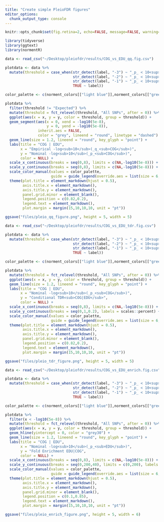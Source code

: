 ```yaml
---
title: "Create simple PleioFDR figures"
editor_options:
  chunk_output_type: console
---
```


```r
knitr::opts_chunk$set(fig.retina=2, echo=FALSE, message=FALSE, warning=FALSE, fig.align='center')
```

```r
library(tidyverse)
library(ggtext)
library(normentR)
```

```r
data <- read_csv("~/Desktop/pleiofdr/results/COG_vs_EDU_qq.fig.csv")

plotdata <- data %>% 
  mutate(threshold = case_when(str_detect(label, "-3") ~ "_p_ < 10<sup>-3</sup>",
                               str_detect(label, "-2") ~ "_p_ < 10<sup>-2</sup>",
                               str_detect(label, "-1") ~ "_p_ < 10<sup>-1</sup>",
                               TRUE ~ label))

color_palette <- c(norment_colors[["light blue"]],norment_colors[["green"]], norment_colors[["magenta"]], norment_colors[["purple"]])

plotdata %>% 
  filter(threshold != "Expected") %>% 
  mutate(threshold = fct_relevel(threshold, "All SNPs", after = 0)) %>% 
  ggplot(aes(x = x, y = y, color = threshold, group = threshold)) + 
  geom_segment(aes(x = 0, xend = -log10(5e-8),
                   y = 0, yend = -log10(5e-8)),
               inherit.aes = FALSE,
               color = "grey", lineend = "round", linetype = "dashed") +
  geom_line(size = 1.2, lineend = "round", key_glyph = "point") + 
  labs(title = "COG | EDU",
       x = "Empirical -log<sub>10</sub>(_q_<sub>COG</sub>)",
       y = "Nominal -log<sub>10</sub>(_p_<sub>COG</sub>)",
       color = NULL) +
  scale_x_continuous(breaks = seq(0,8), limits = c(NA,-log10(5e-8))) + 
  scale_y_continuous(breaks = seq(0,8), limits = c(NA,-log10(5e-8))) +
  scale_color_manual(values = color_palette,
                     guide = guide_legend(override.aes = list(size = 6, alpha = 0.9))) +
  theme(plot.title = element_markdown(hjust = 0.5),
        axis.title.x = element_markdown(),
        axis.title.y = element_markdown(),
        panel.grid.minor = element_blank(),
        legend.position = c(0.82,0.2),
        legend.text = element_markdown(),
        plot.margin = margin(15,10,10,10, unit = "pt"))

ggsave("files/pleio_qq_figure.png", height = 5, width = 5)
```

```r
data <- read_csv("~/Desktop/pleiofdr/results/COG_vs_EDU_tdr.fig.csv")

plotdata <- data %>% 
  mutate(threshold = case_when(str_detect(label, "-3") ~ "_p_ < 10<sup>-3</sup>",
                               str_detect(label, "-2") ~ "_p_ < 10<sup>-2</sup>",
                               str_detect(label, "-1") ~ "_p_ < 10<sup>-1</sup>",
                               TRUE ~ label))

color_palette <- c(norment_colors[["light blue"]],norment_colors[["green"]], norment_colors[["magenta"]], norment_colors[["purple"]])

plotdata %>% 
  mutate(threshold = fct_relevel(threshold, "All SNPs", after = 0)) %>% 
  ggplot(aes(x = x, y = y, color = threshold, group = threshold)) + 
  geom_line(size = 1.2, lineend = "round", key_glyph = "point") + 
  labs(title = "COG | EDU",
       x = "Nominal -log<sub>10</sub>(_p_<sub>COG</sub>)",
       y = "Conditional TDR<sub>COG|EDU</sub>",
       color = NULL) +
  scale_x_continuous(breaks = seq(0,8), limits = c(NA,-log10(5e-8))) + 
  scale_y_continuous(breaks = seq(0,1,0.2), labels = scales::percent) + 
  scale_color_manual(values = color_palette,
                     guide = guide_legend(override.aes = list(size = 6, alpha = 0.9))) +
  theme(plot.title = element_markdown(hjust = 0.5),
        axis.title.x = element_markdown(),
        axis.title.y = element_markdown(),
        panel.grid.minor = element_blank(),
        legend.position = c(0.82,0.2),
        legend.text = element_markdown(),
        plot.margin = margin(15,10,10,10, unit = "pt"))

ggsave("files/pleio_tdr_figure.png", height = 5, width = 5)
```

```r
data <- read_csv("~/Desktop/pleiofdr/results/COG_vs_EDU_enrich.fig.csv")

plotdata <- data %>% 
  mutate(threshold = case_when(str_detect(label, "-3") ~ "_p_ < 10<sup>-3</sup>",
                               str_detect(label, "-2") ~ "_p_ < 10<sup>-2</sup>",
                               str_detect(label, "-1") ~ "_p_ < 10<sup>-1</sup>",
                               TRUE ~ label))

color_palette <- c(norment_colors[["light blue"]],norment_colors[["green"]], norment_colors[["magenta"]], norment_colors[["purple"]])

plotdata %>% 
  filter(x < -log10(5e-8)) %>% 
  mutate(threshold = fct_relevel(threshold, "All SNPs", after = 0)) %>% 
  ggplot(aes(x = x, y = y, color = threshold, group = threshold)) + 
  geom_hline(yintercept = 0, color = "grey30") +
  geom_line(size = 1.2, lineend = "round", key_glyph = "point") + 
  labs(title = "COG | EDU",
       x = "Nominal -log<sub>10</sub>(_p_<sub>EDU</sub>)",
       y = "Fold Enrichment EDU|COG",
       color = NULL) +
  scale_x_continuous(breaks = seq(0,8), limits = c(NA,-log10(5e-8))) + 
  scale_y_continuous(breaks = seq(0,200,40), limits = c(0,200), labels = scales::label_number(suffix = "x")) +
  scale_color_manual(values = color_palette,
                     guide = guide_legend(override.aes = list(size = 6, alpha = 0.9))) +
  theme(plot.title = element_markdown(hjust = 0.5),
        axis.title.x = element_markdown(),
        axis.title.y = element_markdown(),
        panel.grid.minor = element_blank(),
        legend.position = c(0.1,0.85),
        legend.text = element_markdown(),
        plot.margin = margin(15,10,10,10, unit = "pt"))

ggsave("files/pleio_enrich_figure.png", height = 5, width = 6)
```




